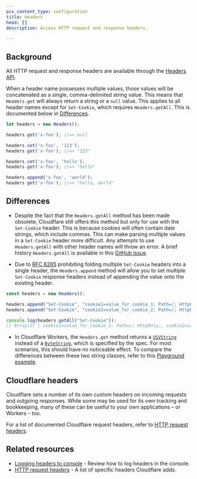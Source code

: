 ```yaml
---
pcx_content_type: configuration
title: Headers
head: []
description: Access HTTP request and response headers.

---
```


## Background

All HTTP request and response headers are available through the [Headers API](https://developer.mozilla.org/en-US/docs/Web/API/Headers).

When a header name possesses multiple values, those values will be concatenated as a single, comma-delimited string value. This means that `Headers.get` will always return a string or a `null` value. This applies to all header names except for `Set-Cookie`, which requires `Headers.getAll`. This is documented below in [Differences](#differences).

```js
let headers = new Headers();

headers.get('x-foo'); //=> null

headers.set('x-foo', '123');
headers.get('x-foo'); //=> "123"

headers.set('x-foo', 'hello');
headers.get('x-foo'); //=> "hello"

headers.append('x-foo', 'world');
headers.get('x-foo'); //=> "hello, world"
```

## Differences

* Despite the fact that the `Headers.getAll` method has been made obsolete, Cloudflare still offers this method but only for use with the `Set-Cookie` header. This is because cookies will often contain date strings, which include commas. This can make parsing multiple values in a `Set-Cookie` header more difficult. Any attempts to use `Headers.getAll` with other header names will throw an error. A brief history `Headers.getAll` is available in this [GitHub issue](https://github.com/whatwg/fetch/issues/973).

* Due to [RFC 6265](https://www.rfc-editor.org/rfc/rfc6265) prohibiting folding multiple `Set-Cookie` headers into a single header, the `Headers.append` method will allow you to set multiple `Set-Cookie` response headers instead of appending the value onto the existing header.

```js
const headers = new Headers();

headers.append("Set-Cookie", "cookie1=value_for_cookie_1; Path=/; HttpOnly;");
headers.append("Set-Cookie", "cookie2=value_for_cookie_2; Path=/; HttpOnly;");

console.log(headers.getAll("Set-Cookie"));
// Array(2) [ cookie1=value_for_cookie_1; Path=/; HttpOnly;, cookie2=value_for_cookie_2; Path=/; HttpOnly; ]
```

* In Cloudflare Workers, the `Headers.get` method returns a [`USVString`](https://developer.mozilla.org/en-US/docs/Web/JavaScript/Reference/Global_Objects/String) instead of a [`ByteString`](https://developer.mozilla.org/en-US/docs/Web/JavaScript/Reference/Global_Objects/String), which is specified by the spec. For most scenarios, this should have no noticeable effect. To compare the differences between these two string classes, refer to this [Playground example](https://workers.cloudflare.com/playground#LYVwNgLglgDghgJwgegGYHsHALQBM4RwDcABAEbogB2+CAngLzbMutvvsCMALAJx-cAzAHZeANkG8AHAAZOU7t2EBWAEy9eqsXNWdOALg5HjbHv34jxk2fMUr1m7Z12cAsACgAwuioQApr7YACJQAM4w6KFQ0D76JBhYeATEJFRwwH4MAERQNH4AHgB0AFahWaSoUGAB6Zk5eUWlWR7evgEQ2AAqdDB+cXAwMGBQAMYEUD7IxXAAbnChIwiwEADUwOi44H4eHgURSCS4fqhw4BAkAN7uAJDzdFQj8X4QIwAWABQIfgCOIH6hEAAlJcbtdqucxucGCQsoBeDcAXHtZUHgkggCCoKSeAgkaFUPwAdxInQKEAAog8Nn4EO9AYUAiNKe9IYDkc8SPTKbgsVCSABlCBLKgAc0KqAQ6GAnleiG8R3ehQVaIx3JZoIZVFC6GqhTA6CF7yynVeYRIJrgJAAqryAGr8wVCkj46KvEjmyH6LIAGhIzLVPk12t1+sNxtCprD5oAQnR-Hbcg6nRAXW7sT5LZ0AGLYKQe70co5cgiq67XZDIEgACT8cCOCAjXxIoRAg0iflwJAg6EdmAA1iQfGA6I7nSRo7GBfHQt6yGj+yAEKCy6bgEM-BlfOM0yBQv9LTa48LQoUiaHUiSSMM8cOwGASDBBec4Ivy-jEFR466KLOk2FCqzzq81a1mGuIEpWQFUqE7wXDC+ZttgkJZHEcGFucAC+xbXF8EDzlQZ6EgASv8EQan4BpSn4Ix9pQ5xJn4JAAAatAGfgMa6NAdoBJBEeE-r0YBNaQR2XY7vRdFzhAMCzgyK6IGE-qFF6lwkAJwEkBhNxoe4aEeCYelGGYAiWBI0hyAoShqBoWg6HoLQ+P4gQhLxUQxFQcQJDg+CEKQaQZNkGSEF5cDlPEVQ1H5WRkLqZDNF49ntF0PR9K6gzDJCExUFMmpUDs7gXFkwBwLkAD66ybNUSH1EcjRlDp7j6Q1rCGRYogmTY5n2FZTguMwHhAA).

## Cloudflare headers

Cloudflare sets a number of its own custom headers on incoming requests and outgoing responses. While some may be used for its own tracking and bookkeeping, many of these can be useful to your own applications – or Workers – too.

For a list of documented Cloudflare request headers, refer to [HTTP request headers](/fundamentals/reference/http-request-headers/).

## Related resources

* [Logging headers to console](/workers/examples/logging-headers/) - Review how to log headers in the console.
* [HTTP request headers](/fundamentals/reference/http-request-headers/) - A list of specific headers Cloudflare adds.
